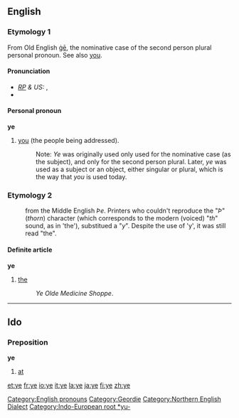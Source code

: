 ==English==
{{rank|sort|town|dark|437|ye|common|subject|can't}}

[[Category:English pronouns]]
[[Category:Geordie]]
[[Category:Northern English Dialect]]

===Etymology 1===
From Old English [[ge#Old English|ġē]], the nominative case of the second person plural personal pronoun.  See also [[you]].[[Category:Indo-European root *yu-]]

====Pronunciation====
* ''[[RP]] & US:'' {{IPA|/jiː/}}, {{SAMPA|/ji:/}}
* {{audio|en-us-ye.ogg|Audio (US)}}

====Personal pronoun====
'''ye'''
# {{archaic}} [[you]] (the people being addressed).
#: Note: ''Ye'' was originally used only used for the nominative case (as the subject), and only for the second person plural. Later, ''ye'' was used as a subject or an object, either singular or plural, which is the way that ''you'' is used today.

===Etymology 2===
:from the Middle English ''Þe''. Printers who couldn't reproduce the "''Þ''" (''thorn'') character (which corresponds to the modern  (voiced) "''th''" sound, as in 'the'), substitued a "''y''".  Despite the use of 'y', it was still read "the".

====Definite article====
'''ye'''
# {{archaic}} [[the]]
#:''Ye Olde Medicine Shoppe''.
----

==Ido==
===Preposition===
'''ye'''
# [[at]]

[[et:ye]]
[[fr:ye]]
[[io:ye]]
[[it:ye]]
[[la:ye]]
[[ja:ye]]
[[fi:ye]]
[[zh:ye]]